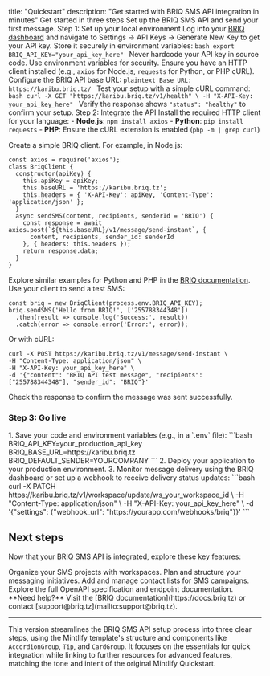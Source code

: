 title: "Quickstart"
description: "Get started with BRIQ SMS API integration in minutes"
Get started in three steps
Set up the BRIQ SMS API and send your first message.
Step 1: Set up your local environment
<accordiongroup>
  <accordion icon="key" title="Obtain and store your API key">
    Log into your [BRIQ dashboard](https://karibu.briq.tz) and navigate to Settings → API Keys → Generate New Key to get your API key. Store it securely in environment variables:
    ```bash
    export BRIQ_API_KEY="your_api_key_here"
    ```
    <tip>Never hardcode your API key in source code. Use environment variables for security.</tip>
  </accordion>
  <accordion icon="rectangle-terminal" title="Set up your development environment">
    Ensure you have an HTTP client installed (e.g., `axios` for Node.js, `requests` for Python, or PHP cURL). Configure the BRIQ API base URL:
    ```plaintext
    Base URL: https://karibu.briq.tz/
    ```
    Test your setup with a simple cURL command:
    ```bash
    curl -X GET "https://karibu.briq.tz/v1/health" \
    -H "X-API-Key: your_api_key_here"
    ```
    <tip>Verify the response shows `"status": "healthy"` to confirm your setup.</tip>
  </accordion>
</accordiongroup>
Step 2: Integrate the API
<accordiongroup>
  <accordion icon="code" title="Choose your programming language">
    Install the required HTTP client for your language:
    - **Node.js**: `npm install axios`
    - **Python**: `pip install requests`
    - **PHP**: Ensure the cURL extension is enabled (`php -m | grep curl`)
<p>Create a simple BRIQ client. For example, in Node.js:</p>
<pre><code class="language-javascript">const axios = require('axios');
class BriqClient {
  constructor(apiKey) {
    this.apiKey = apiKey;
    this.baseURL = 'https://karibu.briq.tz';
    this.headers = { 'X-API-Key': apiKey, 'Content-Type': 'application/json' };
  }
  async sendSMS(content, recipients, senderId = 'BRIQ') {
    const response = await axios.post(`${this.baseURL}/v1/message/send-instant`, {
      content, recipients, sender_id: senderId
    }, { headers: this.headers });
    return response.data;
  }
}
</code></pre>
<p><tip>Explore similar examples for Python and PHP in the <a href="https://docs.briq.tz">BRIQ documentation</a>.</tip>

<accordion icon="message" title="Send a test message">
Use your client to send a test SMS:</accordion></p>
<pre><code class="language-javascript">const briq = new BriqClient(process.env.BRIQ_API_KEY);
briq.sendSMS('Hello from BRIQ!', ['255788344348'])
  .then(result => console.log('Success:', result))
  .catch(error => console.error('Error:', error));
</code></pre>
<p>Or with cURL:</p>
<pre><code class="language-bash">curl -X POST https://karibu.briq.tz/v1/message/send-instant \
-H "Content-Type: application/json" \
-H "X-API-Key: your_api_key_here" \
-d '{"content": "BRIQ API test message", "recipients": ["255788344348"], "sender_id": "BRIQ"}'
</code></pre>
<p><tip>Check the response to confirm the message was sent successfully.</tip>

</p>
<h3>Step 3: Go live</h3>
<accordion icon="rocket" title="Deploy and monitor your integration">
  1. Save your code and environment variables (e.g., in a `.env` file):
     ```bash
     BRIQ_API_KEY=your_production_api_key
     BRIQ_BASE_URL=https://karibu.briq.tz
     BRIQ_DEFAULT_SENDER=YOURCOMPANY
     ```
  2. Deploy your application to your production environment.
  3. Monitor message delivery using the BRIQ dashboard or set up a webhook to receive delivery status updates:
     ```bash
     curl -X PATCH https://karibu.briq.tz/v1/workspace/update/ws_your_workspace_id \
     -H "Content-Type: application/json" \
     -H "X-API-Key: your_api_key_here" \
     -d '{"settings": {"webhook_url": "https://yourapp.com/webhooks/briq"}}'
     ```
</accordion>
<h2>Next steps</h2>
<p>Now that your BRIQ SMS API is integrated, explore these key features:</p>
<cardgroup cols="{2}">
<card title="Create Workspaces" icon="folder" href="/workspaces">
  Organize your SMS projects with workspaces.
</card>
<card title="Set Up Campaigns" icon="bullhorn" href="/campaigns">
  Plan and structure your messaging initiatives.
</card>
<card title="Import Recipients" icon="users" href="/messages">
  Add and manage contact lists for SMS campaigns.
</card>
<card title="API Reference" icon="code" href="/api-reference">
  Explore the full OpenAPI specification and endpoint documentation.
</card>
</cardgroup>
<note>
  **Need help?** Visit the [BRIQ documentation](https://docs.briq.tz) or contact [support@briq.tz](mailto:support@briq.tz).
</note>
<hr>
<p>This version streamlines the BRIQ SMS API setup process into three clear steps, using the Mintlify template's structure and components like <code>AccordionGroup</code>, <code>Tip</code>, and <code>CardGroup</code>. It focuses on the essentials for quick integration while linking to further resources for advanced features, matching the tone and intent of the original Mintlify Quickstart.</p></accordion></accordiongroup>